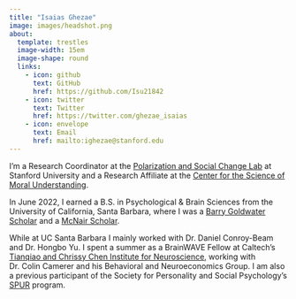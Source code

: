 ```yaml
---
title: "Isaias Ghezae"
image: images/headshot.png
about:
  template: trestles
  image-width: 15em
  image-shape: round
  links:
    - icon: github
      text: GitHub
      href: https://github.com/Isu21842
    - icon: twitter
      text: Twitter
      href: https://twitter.com/ghezae_isaias
    - icon: envelope
      text: Email
      href: mailto:ighezae@stanford.edu
---
```


I'm a Research Coordinator at the [Polarization and Social Change Lab](https://www.pascl.stanford.edu/) at Stanford University and a Research Affiliate at the [Center for the Science of Moral Understanding](https://www.moralunderstanding.com/).

In June 2022, I earned a B.S. in Psychological & Brain Sciences from the University of California, Santa Barbara, where I was a [Barry Goldwater Scholar](https://goldwaterscholarship.gov/) and a [McNair Scholar](https://mcnairscholars.com/about/).

While at UC Santa Barbara I mainly worked with Dr. Daniel Conroy-Beam and Dr. Hongbo Yu. I spent a summer as a BrainWAVE Fellow at Caltech's [Tianqiao and Chrissy Chen Institute for Neuroscience](https://neuroscience.caltech.edu/), working with Dr. Colin Camerer and his Behavioral and Neuroeconomics Group. I am also a previous participant of the Society for Personality and Social Psychology's [SPUR](https://spsp.org/professional-development/training-programs/social-personality-undergraduate-research-spur-program) program.

